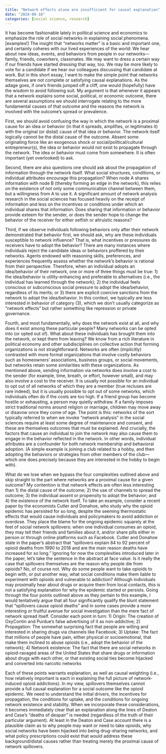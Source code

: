 ```yaml
---
title: "Network effects alone are insufficient for causal explanation"
date: "2024-09-18"
categories: [social science, research]
---
```

It has become fashionable lately in political science and economics to emphasize the role of social networks in explaining social phenomena. \[examples!\] The insight that “networks matter” is a basic and important one, and certainly coheres with our lived experiences of the world: We hear about new ideas, events, and behaviors from people in our networks—family, friends, coworkers, classmates. We may want to dress a certain way if our friends have started dressing that way, too. We may be more likely to vote for a candidate if we hear our colleagues discussing that candidate at work. But in this short essay, I want to make the simple point that networks themselves are not complete or satisfying causal explanations. As the adage goes, if one’s friends jumped off a cliff, one would (hopefully) have the wisdom to avoid following suit. My argument is that whenever it appears that a network explains some social, political, or economic outcome, there are several assumptions we should interrogate relating to the more fundamental causes of that outcome and the reasons the network is involved with the outcome’s spread or prevalence.

First, we should avoid confusing the way in which the network is a proximal cause for an idea or behavior (in that it spreads, amplifies, or legitimates it) with the original (or distal) cause of that idea or behavior. The network itself logically cannot be the distal cause of the outcome. Absent some originating force like an exogenous shock or social/political/cultural entrepreneur(s), the idea or behavior would not exist to propagate through the network. The idea or behavior must come from somewhere. It is often important (yet overlooked) to ask.

Second, there are also questions one should ask about the propagation of information through the network itself. What social structures, conditions, or individual attributes encourage this propagation? When node A shares information with node B (thereby forming an edge in the network), this relies on the existence of not only some communication channel between them, but a willingness from A to use it. A significant amount of network analysis research in the social sciences has focused heavily on the receipt of information and less on the incentives or conditions under which an individual shares that information. Does sharing that information or behavior provide esteem for the sender, or does the sender hope to change the behavior of the receiver for either selfish or altruistic reasons?

Third, if we observe individuals following behaviors only after their network demonstrated that behavior first, we should ask, why are these individuals susceptible to network influence? That is, what incentives or pressures do receivers have to adopt the behavior? There are many instances where individuals reject the candidate ideas or behaviors proffered by their networks. Agents endowed with reasoning skills, preferences, and experiences frequently assess whether the network’s behavior is rational from their perspective. Therefore, when an individual adopts an idea/behavior of their network, one or more of three things must be true: 1) the idea/behavior is utility-enhancing and preferable to alternatives (i.e., the individual has learned through the network); 2) the individual feels conscious or subconscious social pressure to adopt the idea/behavior, regardless of its merits; or 3) there are explicit coercive sanctions from the network to adopt the idea/behavior. In this context, we typically are less interested in behavior of category (3), which we don’t usually categorize as “network effects” but rather something like repression or private governance.

Fourth, and most fundamentally, why does the network exist at all, and why does it exist among these particular people? Many networks can be opted into (or opted out of). What about these individuals has brought them into the network, or kept them from leaving? We know from a rich literature in political economy and other subdisciplines on collective action that forming organizations is not straightforward. Networks are often (implicitly) contrasted with more formal organizations that involve costly behaviors such as homeowners’ associations, business groups, or social movements, but networks retain some similarities with these organizations. As mentioned above, sending information via networks does involve a cost to the sender (for example, time, breath, or effort, however small), and may also involve a cost to the receiver. It is usually not possible for an individual to opt out of all networks of which they are a member (true recluses are rare indeed), but it is usually possible to opt out of some networks, which individuals often do if the costs are too high. If a friend group has become hostile or exhausting, a person may quietly withdraw. If a family imposes strict traditional norms around religion or marriage, children may move away or disavow once they come of age. The point is this: networks of the sort typically referred to when we invoke “network analysis” in the social sciences require at least some degree of maintenance and consent, and these are themselves outcomes that must be explained. And crucially, the factors that cause an individual to join the network may also cause them to engage in the behavior reflected in the network. In other words, individual attributes are a confounder for both network membership and behavioral adoption. (A simple example is joining a club related to a hobby, and then adopting the behaviors or strategies from other members of the club—which one does precisely because they are interested in the hobby to begin with).

What do we lose when we bypass the four complexities outlined above and skip straight to the part where networks are a proximal cause for a given outcome? My contention is that network effects are often less interesting than 1) the distal cause of the outcome; 2) the use of channels to spread the outcome; 3) the individual assent or propensity to adopt the behavior; and 4) the existence of the network itself. To take an example, consider a recent paper by the economists Cutler and Donahoe, who study why the opioid epidemic has persisted for so long, despite the seeming thermostatic effects that would cause individuals and policymakers to avoid addiction or overdose. They place the blame for the ongoing epidemic squarely at the feet of social network spillovers: when one individual consumes an opioid, they may tell their friends and families about it, and/or share pills either in person or through online platforms such as Facebook. Cutler and Donahoe state in the paper’s abstract that “spillovers explain 84 to 92 percent of opioid deaths from 1990 to 2018 and are the main reason deaths have increased for so long.” Ignoring for now the complexities introduced later in the paper, let’s take the sentence in the abstract at face value. Is it really the case that spillovers themselves are the reason why people die from opioids? No, of course not. Why do some people want to take opioids to begin with, or put another way, what social conditions make them liable to experiment with opioids and vulnerable to addiction? Although individuals may proximally hear about drugs or acquire them from local contacts, this is not a satisfying explanation for why the epidemic started or persists. Going through the four points outlined above as they pertain to this example, I would tentatively argue that all four significantly qualify the blunt statement that “spillovers cause opioid deaths” and in some cases provide a more interesting or fruitful avenue for social investigation than the mere fact of network spread itself. Consider each point in turn: 1) Origin: The creation of OxyContin and Purdue’s false advertising of it as non-addictive; 2) Propagation: The somewhat surprising fact that people are willing and interested in sharing drugs via channels like Facebook; 3) Uptake: The fact that millions of people have pain, either physical or socioemotional, that make them inclined to abuse opioids (i.e., adopt the behavior of the network); 4) Network existence: The fact that there are social networks in opioid-ravaged areas of the United States that share drugs or information about drugs with each other, or that existing social ties become hijacked and converted into narcotic networks

Each of these points warrants explanation, as well as causal weighting (i.e., how relatively important is each in explaining the full picture of network-induced opioid addictions). In my view, spillovers themselves cannot provide a full causal explanation for a social outcome like the opioid epidemic. We need to understand the initial drivers, the incentives for propagation, the conditions for uptake, and the conditions for ongoing network existence and stability. When we incorporate these considerations, it becomes immediately clear that an explanation along the lines of Deaton and Case’s “deaths of despair” is needed (regardless of the truth of their particular argument). At least in the Deaton and Case account there is a plausible claim as to why people may want or need to take opioids, why social networks have been hijacked into being drug-sharing networks, and what policy prescriptions could exist that would address these background/distal causes rather than treating merely the proximal cause of network spillovers.
